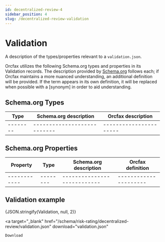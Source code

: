 ```yaml
---
id: decentralized-review-4
sidebar_position: 4
slug: /decentralized-review-validation
---
```



# Validation

A description of the types/properties relevant to a
`validation.json`.

Orcfax utilizes the following Schema.org types and properties in its Validation
records. The description provided by [Schema.org][schema-1]
follows each; if Orcfax maintains a more nuanced understanding, an additional
definition will be provided. If the term appears in its own definition, it will
be replaced when possible with a \[synonym\] in order to aid understanding.

[schema-1]: https://schema.org/

## Schema.org Types

| Type     | Schema.org description     | Orcfax description     |
| -------- | ---------------------------| ---------------------- |
| -------- | ---------------------------| ---------------------- |

## Schema.org Properties

| Property     | Type     | Schema.org description     | Orcfax definition     |
| ------------ | -------- | ---------------------------| --------------------- |
| ------------ | -------- | ---------------------------| --------------------- |

## Validation example

<CodeBlock language="json">{JSON.stringify(Validation, null, 2)}</CodeBlock>

<a
    target="_blank"
    href="/schema/risk-rating/decentralized-review/validation.json"
    download="validation.json"
>
    Download
</a>
